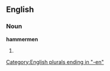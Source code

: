 ==English==

===Noun===
'''hammermen'''

# {{plural of|[[hammerman]]}}

[[Category:English plurals ending in "-en"]]
